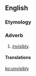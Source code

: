 ==English==

===Etymology===
{{suffix|unvisible|ly}}

===Adverb===
{{en-adv}}

# {{context|archaic|lang=en}} [[invisibly]].

====Translations====
{{trans-see|invisibly}}

[[ko:unvisibly]]